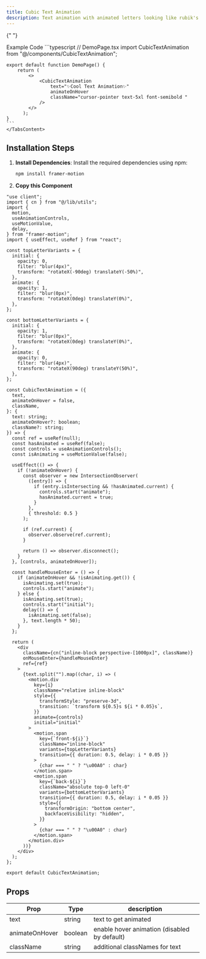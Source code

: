 ```yaml
---
title: Cubic Text Animation
description: Text animation with animated letters looking like rubik's cube.
---
```


{" "}

<Tabs defaultValue="example" className="pt-5 pb-1">
  <TabsList>
    <TabsTrigger value="example">Example</TabsTrigger>
    <TabsTrigger value="code">Code</TabsTrigger>
  </TabsList>
  <TabsContent value="example">
        <ComponentPreview className="my-5 grid items-center justify-center py-24">
            <CubicTextAnimation text="✨Cool Text Animation✨" animateOnHover className="cursor-pointer text-3xl lg:text-5xl font-semibold text-center text-balance"/>
        </ComponentPreview>
    </TabsContent>
  <TabsContent value="code">
    ```typescript
    // DemoPage.tsx
    import CubicTextAnimation from "@/components/CubicTextAnimation";

    export default function DemoPage() {
        return (
            <>
                <CubicTextAnimation
                    text="✨Cool Text Animation✨"
                    animateOnHover
                    className="cursor-pointer text-5xl font-semibold "
                />
            </>
          );
    }
    ```
    </TabsContent>

</Tabs>

## Installation Steps

1. **Install Dependencies**:
   Install the required dependencies using npm:

   ```bash
   npm install framer-motion
   ```

2. **Copy this Component**

```typescript:CubicTextAnimation.tsx showLineNumbers
"use client";
import { cn } from "@/lib/utils";
import {
  motion,
  useAnimationControls,
  useMotionValue,
  delay,
} from "framer-motion";
import { useEffect, useRef } from "react";

const topLetterVariants = {
  initial: {
    opacity: 0,
    filter: "blur(4px)",
    transform: "rotateX(-90deg) translateY(-50%)",
  },
  animate: {
    opacity: 1,
    filter: "blur(0px)",
    transform: "rotateX(0deg) translateY(0%)",
  },
};

const bottomLetterVariants = {
  initial: {
    opacity: 1,
    filter: "blur(0px)",
    transform: "rotateX(0deg) translateY(0%)",
  },
  animate: {
    opacity: 0,
    filter: "blur(4px)",
    transform: "rotateX(90deg) translateY(50%)",
  },
};

const CubicTextAnimation = ({
  text,
  animateOnHover = false,
  className,
}: {
  text: string;
  animateOnHover?: boolean;
  className?: string;
}) => {
  const ref = useRef(null);
  const hasAnimated = useRef(false);
  const controls = useAnimationControls();
  const isAnimating = useMotionValue(false);

  useEffect(() => {
    if (!animateOnHover) {
      const observer = new IntersectionObserver(
        ([entry]) => {
          if (entry.isIntersecting && !hasAnimated.current) {
            controls.start("animate");
            hasAnimated.current = true;
          }
        },
        { threshold: 0.5 }
      );

      if (ref.current) {
        observer.observe(ref.current);
      }

      return () => observer.disconnect();
    }
  }, [controls, animateOnHover]);

  const handleMouseEnter = () => {
    if (animateOnHover && !isAnimating.get()) {
      isAnimating.set(true);
      controls.start("animate");
    } else {
      isAnimating.set(true);
      controls.start("initial");
      delay(() => {
        isAnimating.set(false);
      }, text.length * 50);
    }
  };

  return (
    <div
      className={cn("inline-block perspective-[1000px]", className)}
      onMouseEnter={handleMouseEnter}
      ref={ref}
    >
      {text.split("").map((char, i) => (
        <motion.div
          key={i}
          className="relative inline-block"
          style={{
            transformStyle: "preserve-3d",
            transition: `transform ${0.5}s ${i * 0.05}s`,
          }}
          animate={controls}
          initial="initial"
        >
          <motion.span
            key={`front-${i}`}
            className="inline-block"
            variants={topLetterVariants}
            transition={{ duration: 0.5, delay: i * 0.05 }}
          >
            {char === " " ? "\u00A0" : char}
          </motion.span>
          <motion.span
            key={`back-${i}`}
            className="absolute top-0 left-0"
            variants={bottomLetterVariants}
            transition={{ duration: 0.5, delay: i * 0.05 }}
            style={{
              transformOrigin: "bottom center",
              backfaceVisibility: "hidden",
            }}
          >
            {char === " " ? "\u00A0" : char}
          </motion.span>
        </motion.div>
      ))}
    </div>
  );
};

export default CubicTextAnimation;
```

## Props

| Prop           | Type    | description                                  |
| -------------- | ------- | -------------------------------------------- |
| text           | string  | text to get animated                         |
| animateOnHover | boolean | enable hover animation (disabled by default) |
| className      | string  | additional classNames for text               |
